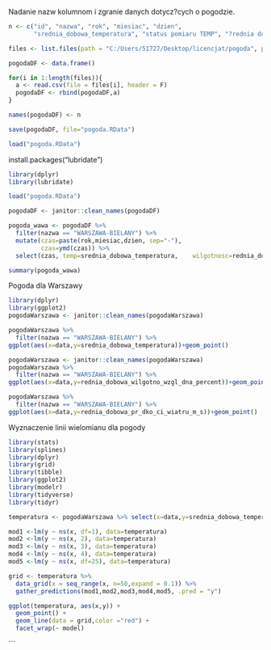 
Nadanie nazw kolumnom i zgranie danych dotycz?cych o pogodzie.
```r
n <- c("id", "nazwa", "rok", "miesiac", "dzien", 
       "srednia_dobowa_temperatura", "status pomiaru TEMP", "?rednia dobowa wilgotno?? wzgl?dna[%]", "status pomiaru WLGS", "?rednia dobowa pr?dko?ci wiatru[m/s]", "Status pomiaru FWS", "?rednie dobowe zachmurzenie og?lne[oktanty]", "status pomiaru NOS")

files <- list.files(path = "C:/Users/51727/Desktop/licencjat/pogoda", pattern = "*.csv", full.names = TRUE)

pogodaDF <- data.frame()

for(i in 1:length(files)){
  a <- read.csv(file = files[i], header = F)
  pogodaDF <- rbind(pogodaDF,a)
}

names(pogodaDF) <- n

save(pogodaDF, file="pogoda.RData")

load("pogoda.RData")

```


install.packages("lubridate")
```r
library(dplyr)
library(lubridate)


```
```r

load("pogoda.RData")

pogodaDF <- janitor::clean_names(pogodaDF)

pogoda_wawa <- pogodaDF %>%
  filter(nazwa == "WARSZAWA-BIELANY") %>%
  mutate(czas=paste(rok,miesiac,dzien, sep="-"),
         czas=ymd(czas)) %>%
  select(czas, temp=srednia_dobowa_temperatura,    wilgotnosc=rednia_dobowa_wilgotno_wzgl_dna_percent, wiatr=rednia_dobowa_pr_dko_ci_wiatru_m_s, chmury=rednie_dobowe_zachmurzenie_og_lne_oktanty)

summary(pogoda_wawa)
```


Pogoda dla Warszawy




```r
library(dplyr)
library(ggplot2)
pogodaWarszawa <- janitor::clean_names(pogodaWarszawa)

pogodaWarszawa %>%
  filter(nazwa == "WARSZAWA-BIELANY") %>%
ggplot(aes(x=data,y=srednia_dobowa_temperatura))+geom_point()
```



```r
pogodaWarszawa <- janitor::clean_names(pogodaWarszawa)
pogodaWarszawa %>%
  filter(nazwa == "WARSZAWA-BIELANY") %>%
ggplot(aes(x=data,y=rednia_dobowa_wilgotno_wzgl_dna_percent))+geom_point()

```

```r
pogodaWarszawa %>%
  filter(nazwa == "WARSZAWA-BIELANY") %>%
ggplot(aes(x=data,y=rednia_dobowa_pr_dko_ci_wiatru_m_s))+geom_point()

```

Wyznaczenie linii wielomianu dla pogody
```r
library(stats)
library(splines)
library(dplyr)
library(grid)
library(tibble)
library(ggplot2)
library(modelr)
library(tidyverse)
library(tidyr)

temperatura <- pogodaWarszawa %>% select(x=data,y=srednia_dobowa_temperatura)

mod1 <-lm(y ~ ns(x, df=1), data=temperatura)
mod2 <-lm(y ~ ns(x, 2), data=temperatura)
mod3 <-lm(y ~ ns(x, 3), data=temperatura)
mod4 <-lm(y ~ ns(x, 4), data=temperatura)
mod5 <-lm(y ~ ns(x, df=25), data=temperatura)

grid <- temperatura %>% 
  data_grid(x = seq_range(x, n=50,expand = 0.1)) %>%
  gather_predictions(mod1,mod2,mod3,mod4,mod5, .pred = "y")

ggplot(temperatura, aes(x,y)) + 
  geom_point() +
  geom_line(data = grid,color ="red") + 
  facet_wrap(~ model)

```
```


